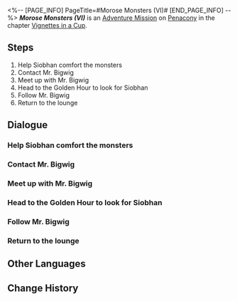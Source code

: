 <%-- [PAGE_INFO]
PageTitle=#Morose Monsters (VI)#
[END_PAGE_INFO] --%>
{{Stub|Dialogue.}}
{{Mission Infobox
|id            = 8021106
|title         = 
|image         = <!--Mission Morose Monsters (VI).png-->
|type          = Adventure
|event_name    = 
|chapter       = Vignettes in a Cup
|requirements  = [[Adventure Mission]] ''[[Morose Monsters (V)]]'' completed
|summary       = <!--official mission summary from Fate's Atlas-->
|characters    = Bloodhound Family Member; Mr. Bigwig; Trailblazer
|startLocation = [[Penacony]] - [[The Reverie (Dreamscape)]]
|world         = Penacony
|area          = The Reverie (Dreamscape)
|prev          = Morose Monsters (V)
|next          = 
|exp           = 200
|credits       = 40000
|stellarJade   = 30
|other         = {{Card List|Traveler's Guide*6; Lost Crystal*4}}
}}
'''''Morose Monsters (VI)''''' is an [[Adventure Mission]] on [[Penacony]] in the chapter [[Vignettes in a Cup]].

==Steps==
# Help Siobhan comfort the monsters
# Contact Mr. Bigwig
# Meet up with Mr. Bigwig
# Head to the Golden Hour to look for Siobhan
# Follow Mr. Bigwig
# Return to the lounge

<!--
==Gameplay Notes==

--><!--
==Trial Character==

-->
==Dialogue==
{{Stub Dialogue}}
===Help Siobhan comfort the monsters===
{{Mission Description|type=adventure|location=The Reverie (Dreamscape)|You have deterred the Bloodhound Family for now, but the monsters are also showing signs of emotional instability. The most important thing now is to help Siobhan regain their trust.}}
{{Dialogue Start}}
:{{tx}}
{{Dialogue End}}

===Contact Mr. Bigwig===
{{Mission Description|type=adventure|location=<!--to be added-->|update|Discuss what to do next with Mr. Bigwig.}}
{{Dialogue Start}}
:{{tx}}
{{Dialogue End}}

===Meet up with Mr. Bigwig===
{{Mission Description|type=adventure|location=Golden Hour|update|Call it a day as a drinksmith. It's time to meet Mr. Bigwig!}}
{{Dialogue Start}}
:{{tx}}
{{Dialogue End}}

===Head to the Golden Hour to look for Siobhan===
{{Mission Description|type=adventure|location=<!--to be added-->|update|Meet up with Mr. Bigwig to search for Siobhan. Start by searching for clues in the Golden Hour.}}
{{Dialogue Start}}
:{{tx}}
{{Dialogue End}}

===Follow Mr. Bigwig===
{{Mission Description|type=adventure|location=Golden Hour|update|Meet up with Mr. Bigwig to search for Siobhan. It seems like Bigwig has discovered something. Follow Mr. Bigwig.}}
{{Dialogue Start}}
:{{tx}}
{{Dialogue End}}

===Return to the lounge===
{{Mission Description|type=adventure|location=Golden Hour|update|You didn't expect to see Siobhan and Amiky. From their conversation, it seems like Siobhan has plans to return to The Family. Mr. Bigwig becomes despondent. It is time to break this news to the other monsters in the lounge.}}
{{Dialogue Start}}
:{{tx}}
{{Dialogue End}}

==Other Languages==
{{Other Languages
|en   = Morose Monsters (VI)
|zhs  = 忧伤的怪物们·其六
|zht  = 憂傷的怪物們•其六
|ja   = 悲しき化け物たち・6
|ko   = 우울한 몬스터들•6
|es   = Monstruos melancólicos&nbsp;VI
|fr   = Monstres moroses (VI)
|ru   = Опечаленные монстры VI
|th   = เหล่ามอนสเตอร์ที่เศร้าโศก 6
|vi   = Quái Vật Buồn 6
|de   = Melancholische Monster (Teil 6)
|id   = Para Monster yang Bersedih 6
|pt   = Monstros Taciturnos (VI)
}}

==Change History==
{{Change History|2.1}}
